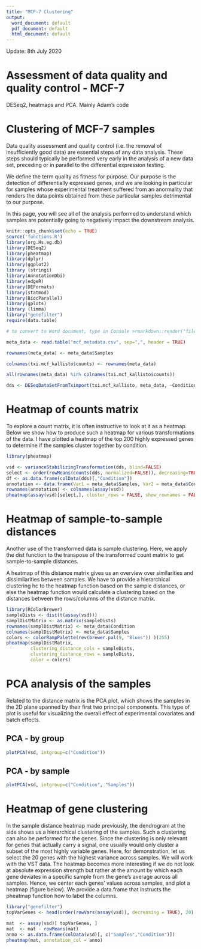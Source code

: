 ```yaml
---
title: "MCF-7 Clustering"
output:
  word_document: default
  pdf_document: default
  html_document: default
---
```


Update: 8th July 2020

# Assessment of data quality and quality control - MCF-7
DESeq2, heatmaps and PCA. Mainly Adam's code 

# Clustering of MCF-7 samples

Data quality assessment and quality control (i.e. the removal of insufficiently good data) are essential steps of any data analysis. These steps should typically be performed very early in the analysis of a new data set, preceding or in parallel to the differential expression testing.

We define the term quality as fitness for purpose. Our purpose is the detection of differentially expressed genes, and we are looking in particular for samples whose experimental treatment suffered from an anormality that renders the data points obtained from these particular samples detrimental to our purpose.

In this page, you will see all of the analysis performed to understand which samples are potentially going to negatively impact the downstream analysis.

```r
knitr::opts_chunk$set(echo = TRUE)
source('functions.R')
library(org.Hs.eg.db)
library(DESeq2)
library(pheatmap)
library(dplyr)
library(ggplot2)
library (stringi)
library(AnnotationDbi)
library(edgeR)
library(DEFormats)
library(statmod)
library(BiocParallel)
library(gplots)
library (limma)
library("genefilter")
require(data.table)

# to convert to Word document, type in Console >rmarkdown::render("file_name.Rmd")

```


```r

meta_data <- read.table("mcf_metadata.csv", sep=",", header = TRUE)

rownames(meta_data) <- meta_data$Samples

colnames(txi.mcf_kallisto$counts) <- rownames(meta_data)

all(rownames(meta_data) %in% colnames(txi.mcf_kallisto$counts))


```

```r

dds <- DESeqDataSetFromTximport(txi.mcf_kallisto, meta_data, ~Condition)


```

# Heatmap of counts matrix

To explore a count matrix, it is often instructive to look at it as a heatmap. Below we show how to produce such a heatmap for various transformations of the data. I have plotted a heatmap of the top 200 highly expressed genes to determine if the samples cluster together by condition.

```r
library(pheatmap)

vsd <- varianceStabilizingTransformation(dds, blind=FALSE)
select <- order(rowMeans(counts(dds, normalized=FALSE)), decreasing=TRUE)[1:200]
df <- as.data.frame(colData(dds)[,"Condition"])
annotation <- data.frame(Var1 = meta_data$Samples, Var2 = meta_data$Condition)
rownames(annotation) <- colnames(assay(vsd))
pheatmap(assay(vsd)[select,], cluster_rows = FALSE, show_rownames = FALSE, cluster_cols = TRUE, annotation =annotation)
```


# Heatmap of sample-to-sample distances

Another use of the transformed data is sample clustering. Here, we apply the dist function to the transpose of the transformed count matrix to get sample-to-sample distances.

A heatmap of this distance matrix gives us an overview over similarities and dissimilarities between samples. We have to provide a hierarchical clustering hc to the heatmap function based on the sample distances, or else the heatmap function would calculate a clustering based on the distances between the rows/columns of the distance matrix.

```r
library(RColorBrewer)
sampleDists <- dist(t(assay(vsd)))
samplDistMatrix <- as.matrix(sampleDists)
rownames(samplDistMatrix) <- meta_data$Condition
colnames(samplDistMatrix) <- meta_data$Samples
colors <- colorRampPalette(rev(brewer.pal(9, "Blues")) )(255)
pheatmap(samplDistMatrix, 
         clustering_distance_cols = sampleDists, 
         clustering_distance_rows = sampleDists,
         color = colors)
```


# PCA analysis of the samples {.tabset .tabset-fade}

Related to the distance matrix is the PCA plot, which shows the samples in the 2D plane spanned by their first two principal components. This type of plot is useful for visualizing the overall effect of experimental covariates and batch effects.

## PCA - by group

```r
plotPCA(vsd, intgroup=c("Condition"))

```
## PCA - by sample

```r
plotPCA(vsd, intgroup=c("Condition", "Samples"))

```

# Heatmap of gene clustering
In the sample distance heatmap made previously, the dendrogram at the side shows us a hierarchical clustering of the samples. Such a clustering can also be performed for the genes. Since the clustering is only relevant for genes that actually carry a signal, one usually would only cluster a subset of the most highly variable genes. Here, for demonstration, let us select the 20 genes with the highest variance across samples. We will work with the VST data. The heatmap becomes more interesting if we do not look at absolute expression strength but rather at the amount by which each gene deviates in a specific sample from the gene’s average across all samples. Hence, we center each genes’ values across samples, and plot a heatmap (figure below). We provide a data.frame that instructs the pheatmap function how to label the columns.

```r

library("genefilter")
topVarGenes <- head(order(rowVars(assay(vsd)), decreasing = TRUE), 20)

mat  <- assay(vsd)[ topVarGenes, ]
mat  <- mat - rowMeans(mat)
anno <- as.data.frame(colData(vsd)[, c("Samples","Condition")])
pheatmap(mat, annotation_col = anno)

```


